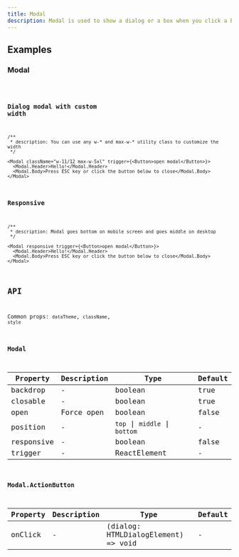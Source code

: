```yaml
---
title: Modal
description: Modal is used to show a dialog or a box when you click a button.
---
```


## Examples

### Modal

<code src="./demo/basic.tsx" />

### Dialog modal with custom width

```tsx live
/**
 * description: You can use any w-* and max-w-* utility class to customize the width
 */

<Modal className="w-11/12 max-w-5xl" trigger={<Button>open modal</Button>}>
  <Modal.Header>Hello!</Modal.Header>
  <Modal.Body>Press ESC key or click the button below to close</Modal.Body>
</Modal>
```

### Responsive

```tsx live
/**
 * description: Modal goes bottom on mobile screen and goes middle on desktop
 */

<Modal responsive trigger={<Button>open modal</Button>}>
  <Modal.Header>Hello!</Modal.Header>
  <Modal.Body>Press ESC key or click the button below to close</Modal.Body>
</Modal>
```

## API

Common props: `dataTheme`, `className`, `style`

### Modal

| Property   | Description | Type                          | Default |
| ---------- | ----------- | ----------------------------- | ------- |
| backdrop   | -           | boolean                       | true    |
| closable   | -           | boolean                       | true    |
| open       | Force open  | boolean                       | false   |
| position   | -           | `top` \| `middle` \| `bottom` | -       |
| responsive | -           | boolean                       | false   |
| trigger    | -           | ReactElement                  | -       |

### Modal.ActionButton

| Property | Description | Type                                | Default |
| -------- | ----------- | ----------------------------------- | ------- |
| onClick  | -           | (dialog: HTMLDialogElement) => void | -       |

